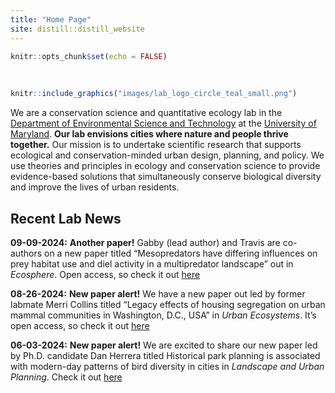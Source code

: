 ```yaml
---
title: "Home Page"
site: distill::distill_website
---
```


```r
knitr::opts_chunk$set(echo = FALSE)
```

<style>
d-title, d-byline {
  display: none
}
</style>

<br>

```r
knitr::include_graphics("images/lab_logo_circle_teal_small.png")
```

We are a conservation science and quantitative ecology lab in the [Department of Environmental Science and Technology](https://enst.umd.edu/){target="_blank"} at the [University of Maryland](https://umd.edu/){target="_blank"}. **Our lab envisions cities where nature and people thrive together.** Our mission is to undertake scientific research that supports ecological and conservation-minded urban design, planning, and policy. We use theories and principles in ecology and conservation science to provide evidence-based solutions that simultaneously conserve biological diversity and improve the lives of urban residents.

<h2>Recent Lab News</h2>

**09-09-2024:** **Another paper!** Gabby (lead author) and Travis are co-authors on a new paper titled "Mesopredators have differing influences on prey habitat use and diel activity in a multipredator landscape" out in *Ecosphere*. Open access, so check it out [here](https://esajournals.onlinelibrary.wiley.com/doi/10.1002/ecs2.70006)

**08-26-2024:** **New paper alert!** We have a new paper out led by former labmate Merri Collins titled "Legacy effects of housing segregation on urban mammal communities in Washington, D.C., USA" in *Urban Ecosystems*. It's open access, so check it out [here](https://link.springer.com/article/10.1007/s11252-024-01597-z)

**06-03-2024:** **New paper alert!** We are excited to share our new paper led by Ph.D. candidate Dan Herrera titled Historical park planning is associated with modern-day patterns of bird diversity in cities in *Landscape and Urban Planning*. Check it out [here](https://www.sciencedirect.com/science/article/pii/S0169204624001312?dgcid=coauthor)
